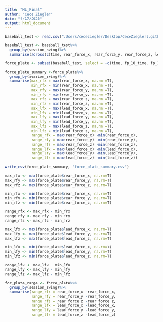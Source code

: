 ```yaml
---
title: "ML_Final"
author: "Cece Ziegler"
date: "4/17/2023"
output: html_document
---
```


```r
baseball_test <- read.csv("/Users/ceceziegler/Desktop/CeceZiegler1.github.io/ML_Final_Proj/force_plate.csv")

baseball_test <- baseball_test%>%
  group_by(session_swing)%>%
  summarise(across(c(time, rear_force_x, rear_force_y, rear_force_z, lead_force_x, lead_force_y, lead_force_z, fp_10_time, fp_100_time, contact_time), sum))

force_plate <- subset(baseball_test, select = -c(time, fp_10_time, fp_100_time, contact_time))

force_plate_summary <-force_plate%>%
  group_by(session_swing)%>%
  summarise(max_rfx = max(rear_force_x, na.rm =T),
            min_rfx = min(rear_force_x, na.rm =T),
            max_rfy = max(rear_force_y, na.rm =T),
            min_rfy = min(rear_force_y, na.rm =T),
            max_rfz = max(rear_force_z, na.rm =T),
            min_rfz = min(rear_force_z, na.rm =T),
            max_lfx = max(lead_force_x, na.rm =T),
            min_lfx = min(lead_force_x, na.rm =T),
            max_lfy = max(lead_force_y, na.rm =T),
            min_lfy = min(lead_force_y, na.rm =T),
            max_lfz = max(lead_force_z, na.rm =T),
            min_lfz = min(lead_force_z, na.rm =T),
            range_rfx = max(rear_force_x) -min(rear_force_x),
            range_rfy = max(rear_force_y) -min(rear_force_y),
            range_rfz = max(rear_force_z) -min(rear_force_z),
            range_lfx = max(lead_force_x) -min(lead_force_x),
            range_lfy = max(lead_force_y) -min(lead_force_y),
            range_lfz = max(lead_force_z) -min(lead_force_z))

write_csv(force_plate_summary, "force_plate_summary.csv")
  
max_rfx <- max(force_plate$rear_force_x, na.rm=T)
max_rfy <- max(force_plate$rear_force_y, na.rm=T)
max_rfz <- max(force_plate$rear_force_z, na.rm=T)

min_rfx <- min(force_plate$rear_force_x, na.rm=T)
min_rfy <- min(force_plate$rear_force_y, na.rm=T)
min_rfz <- min(force_plate$rear_force_z, na.rm=T)

range_rfx <- max_rfx - min_frx
range_rfy <- max_rfy - min_fry
range_rfz <- max_rfz - min_frz

max_lfx <- max(force_plate$lead_force_x, na.rm=T)
max_lfy <- max(force_plate$lead_force_y, na.rm=T)
max_lfz <- max(force_plate$lead_force_z, na.rm=T)

min_lfx <- min(force_plate$lead_force_x, na.rm=T)
min_lfy <- min(force_plate$lead_force_y, na.rm=T)
min_lfz <- min(force_plate$lead_force_z, na.rm=T)

range_lfx <- max_lfx - min_lfx
range_lfy <- max_lfy - min_lfy
range_lfz <- max_lfz - min_lfz

for_plate_range <- force_plate%>%
  group_by(session_swing)%>%
  summarise(range_rfx = rear_force_x -rear_force_x,
            range_rfy = rear_force_y -rear_force_y,
            range_rfz = rear_force_z -rear_force_z,
            range_lfx = lead_force_x -lead_force_x,
            range_lfy = lead_force_y -lead_force_y,
            range_lfz = lead_force_z -lead_force_z)

```